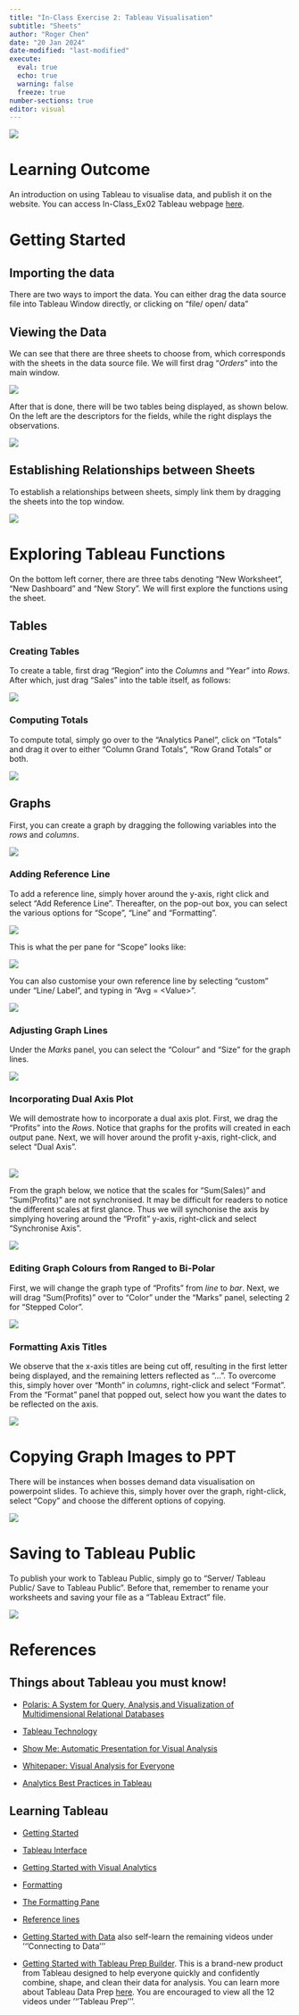 ```yaml
---
title: "In-Class Exercise 2: Tableau Visualisation"
subtitle: "Sheets"
author: "Roger Chen"
date: "20 Jan 2024"
date-modified: "last-modified"
execute: 
  eval: true
  echo: true
  warning: false
  freeze: true
number-sections: true
editor: visual
---
```


![](images/clipboard-966608310.png){fig-align="center"}

# Learning Outcome

An introduction on using Tableau to visualise data, and publish it on the website. You can access In-Class_Ex02 Tableau webpage [here](https://public.tableau.com/app/profile/roger.chen4630/viz/In-Class_Ex02/MonthlySalesandProfitbyRegion2016-2019?publish=yes).

# Getting Started

## Importing the data

There are two ways to import the data. You can either drag the data source file into Tableau Window directly, or clicking on "file/ open/ data"

## Viewing the Data

We can see that there are three sheets to choose from, which corresponds with the sheets in the data source file. We will first drag "*Orders*" into the main window.

![](images/clipboard-2141975025.png){fig-align="center"}

After that is done, there will be two tables being displayed, as shown below. On the left are the descriptors for the fields, while the right displays the observations.

![](images/clipboard-2159868905.png){fig-align="center"}

## Establishing Relationships between Sheets

To establish a relationships between sheets, simply link them by dragging the sheets into the top window.

![](images/clipboard-4294267177.png){fig-align="center"}

# Exploring Tableau Functions

On the bottom left corner, there are three tabs denoting "New Worksheet", "New Dashboard" and "New Story". We will first explore the functions using the sheet.

## Tables

### Creating Tables

To create a table, first drag "Region" into the *Columns* and "Year" into *Rows*. After which, just drag "Sales" into the table itself, as follows:

![](images/clipboard-214538957.png){fig-align="center"}

### Computing Totals

To compute total, simply go over to the "Analytics Panel", click on "Totals" and drag it over to either "Column Grand Totals", "Row Grand Totals" or both.

![](images/clipboard-408880183.png){fig-align="center"}

## Graphs

First, you can create a graph by dragging the following variables into the *rows* and *columns*.

![](images/clipboard-3994776885.png){fig-align="center"}

### Adding Reference Line

To add a reference line, simply hover around the y-axis, right click and select "Add Reference Line". Thereafter, on the pop-out box, you can select the various options for "Scope", "Line" and "Formatting".

![](images/clipboard-663479542.png){fig-align="center"}

This is what the per pane for "Scope" looks like:

![](images/clipboard-3254232487.png){fig-align="center"}

You can also customise your own reference line by selecting "custom" under "Line/ Label", and typing in "Avg = \<Value\>".

![](images/clipboard-1473527738.png)

### Adjusting Graph Lines

Under the *Marks* panel, you can select the "Colour" and "Size" for the graph lines.

![](images/clipboard-2908559952.png){fig-align="center"}

### Incorporating Dual Axis Plot

We will demostrate how to incorporate a dual axis plot. First, we drag the "Profits" into the *Rows*. Notice that graphs for the profits will created in each output pane. Next, we will hover around the profit y-axis, right-click, and select "Dual Axis".

\
![](images/clipboard-2702904742.png)

From the graph below, we notice that the scales for "Sum(Sales)" and "Sum(Profits)" are not synchronised. It may be difficult for readers to notice the different scales at first glance. Thus we will synchonise the axis by simplying hovering around the "Profit" y-axis, right-click and select "Synchronise Axis".

![](images/clipboard-1865991491.png)

### Editing Graph Colours from Ranged to Bi-Polar

First, we will change the graph type of "Profits" from *line* to *bar*. Next, we will drag "Sum(Profits)" over to "Color" under the "Marks" panel, selecting 2 for "Stepped Color".

![](images/clipboard-1428876796.png)

### Formatting Axis Titles

We observe that the x-axis titles are being cut off, resulting in the first letter being displayed, and the remaining letters reflected as "...". To overcome this, simply hover over "Month" in *columns*, right-click and select "Format". From the "Format" panel that popped out, select how you want the dates to be reflected on the axis.

![](images/clipboard-513675260.png)

# Copying Graph Images to PPT

There will be instances when bosses demand data visualisation on powerpoint slides. To achieve this, simply hover over the graph, right-click, select "Copy" and choose the different options of copying.

![](images/clipboard-397602774.png)

# Saving to Tableau Public

To publish your work to Tableau Public, simply go to "Server/ Tableau Public/ Save to Tableau Public". Before that, remember to rename your worksheets and saving your file as a "Tableau Extract" file.

![](images/clipboard-2854721195.png)

# References

## **Things about Tableau you must know!**

-   [Polaris: A System for Query, Analysis,and Visualization of Multidimensional Relational Databases](https://graphics.stanford.edu/papers/polaris_extended/polaris.pdf)

-   [Tableau Technology](https://www.tableau.com/products/technology)

-   [Show Me: Automatic Presentation for Visual Analysis](https://www.tableau.com/sites/default/files/whitepapers/081027-infovis-showme-vfinal-fix.pdf)

-   [Whitepaper: Visual Analysis for Everyone](https://www.tableau.com/sites/default/files/whitepapers/TS_WP_VA_F2_new_temp_0.pdf)

-   [Analytics Best Practices in Tableau](https://help.tableau.com/current/blueprint/en-us/bp_analytics_best_practices_in_tableau.htm)

## **Learning Tableau**

-   [Getting Started](https://www.tableau.com/learn/tutorials/on-demand/getting-started)

-   [Tableau Interface](http://www.tableau.com/learn/tutorials/on-demand/tableau-interface)

-   [Getting Started with Visual Analytics](https://www.tableau.com/learn/tutorials/on-demand/getting-started-visual-analytics)

-   [Formatting](https://www.tableau.com/learn/tutorials/on-demand/formatting)

-   [The Formatting Pane](https://www.tableau.com/learn/tutorials/on-demand/formatting-pane)

-   [Reference lines](https://www.tableau.com/learn/tutorials/on-demand/reference-lines)

-   [Getting Started with Data](https://www.tableau.com/learn/tutorials/on-demand/getting-started-data) also self-learn the remaining videos under ’‘’Connecting to Data’’’

-   [Getting Started with Tableau Prep Builder](https://www.tableau.com/learn/tutorials/on-demand/getting-started-tableau-prep). This is a brand-new product from Tableau designed to help everyone quickly and confidently combine, shape, and clean their data for analysis. You can learn more about Tableau Data Prep [here](https://www.tableau.com/about/blog/2018/3/tableau-prep-project-maestro-here-redefining-your-data-prep-experience-84620). You are encouraged to view all the 12 videos under ’‘’Tableau Prep’’’.
